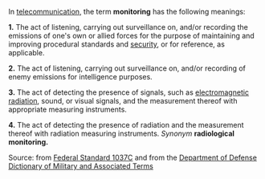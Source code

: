 In [[telecommunication]], the term '''monitoring''' has the following meanings: 

<b>1.</b>  The act of listening, carrying out surveillance on, and/or recording the emissions of one's own or allied forces for the purpose of maintaining and improving procedural standards and [[security]], or for reference, as applicable.  

<b>2.</b>  The act of listening, carrying out surveillance on, and/or recording of enemy emissions for intelligence purposes.  

<b>3.</b>  The act of detecting the presence of signals, such as [[electromagnetic radiation]], sound, or visual signals, and the measurement thereof with appropriate measuring instruments. 

<b>4.</b>  The act of detecting the presence of radiation and the measurement thereof with radiation measuring instruments. <i>Synonym</i> <b>radiological monitoring.</b> 

Source: from [[Federal Standard 1037C]] and from the [[Department of Defense Dictionary of Military and Associated Terms]]